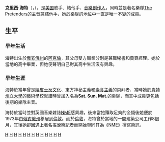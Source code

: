 {{多個問題|
{{blpunsourced|time=2015-07-19T13:42:51+00:00}}
{{expand|time=2015-07-19T13:42:51+00:00}}
}}
{{Infobox musical artist <!-- See Wikipedia:WikiProject Musicians -->
| name                = 克里西·海特<br />Chrissie Hynde
| image               = File:Chrissie Hynde 2013.jpg
| caption             = 
| image_size          =
| background          = solo_singer
| birth_name          = Christine Ellen Hynde
| alias               = Chrissie Hynde
| birth_date          = {{Birth date and age|mf=yes|1951|09|07}}
| origin              = [[美國|美國]]、[[俄亥俄州|俄亥俄州]]、[[阿克倫_(俄亥俄州)|阿克倫]]
| instrument          = 主音,結他
| genre               = [[搖滾|rock]], [[新浪潮|new wave]], [[朋克搖滾|punk rock]]
| occupation          = 創作歌手, 音樂家
| years_active        = 1975–現在
| label               = [[Sire_Records|Sire]], [[Warner_Music_Group|WEA]], [[Rhino_Entertainment|Rhino]]
| associated_acts     = [[The_Pretenders|The Pretenders]], [[JP,_Chrissie_&_the_Fairground_Boys|JP, Chrissie & the Fairground Boys]], [[Johnny_Moped|Johnny Moped]], [[The_Moors_Murderers|The Moors Murderers]], [[Tube_&_Berger|Tube & Berger]], [[UB40|UB40]]
| notable_instruments = [[Fender_Telecaster|Fender Telecaster]]
}}


'''克里西·海特'''（'''{{lang|en|Chrissie Hynde}}'''，{{bd|1951年|9月7日}}），是[[美国|美国]]歌手、結他手、[[音樂創作人|音樂創作人]]，同時並是著名樂隊[[The_Pretenders|The Pretenders]]的主音兼結他手，她於樂隊的地位中一直是唯一不變的成員。

==生平==
===早年生活===
海特出生於[[俄亥俄州|俄亥俄州]]的[[阿克倫_(俄亥俄州)|阿克倫]]，其父母雙方職業分別是兼職秘書和黃頁經理。她於當地的高中{{link-en|Firestone High School|Firestone High School}}畢業，但她便聲明自己對其高中生活沒有興趣。

===早年生涯===
海特於當年曾是[[嬉皮士|嬉皮士]][[反文化|反文化]]、東方神秘主義和[[素食主義|素食主義]]的崇拜者，當時她於[[肯特州立大學|肯特州立大學]]的藝術學校就讀時曾加入名為'''Sat. Sun. Mat.'''的樂隊，而其中成員更包括後期的{{tsl|en|Devo|Devo}}樂隊主音{{tsl|en|Mark Mothersbaugh|Mark Mothersbaugh}}。

海特於當時並對英國音樂雜誌[[NME|NME]]感興趣，後來當她賺取足夠的金錢後她便於1973年由[[俄亥俄州|俄亥俄州]]移居到[[倫敦|倫敦]]。而於[[倫敦|倫敦]]，海特曾於當地的一間建築公司工作8個月，其後她卻因遇上著名搖滾樂記者{{tsl|en|Nick Kent|Nick Kent}}而開始聯同其為《[[NME|NME]]》撰寫樂評。
{{摇滚名人堂2005届入选者}}
{{Authority control}}
{{DEFAULTSORT:Hynde, Chrissie}}
[[Category:美國搖滾歌手|H]]
[[Category:美國女創作歌手|H]]
[[Category:美國舞曲音樂家|H]]
[[Category:美国摇滚吉他手|H]]
[[Category:节奏吉他手|H]]
[[Category:俄亥俄州人|H]]
[[Category:美國印度教徒|H]]
[[Category:在法國的美國人|H]]
[[Category:在英國的美國人|H]]
[[Category:21世紀美國歌手|H]]
[[Category:美国自传作家|H]]
[[Category:美國女性非虛構作品作家|H]]
[[Category:摇滚名人堂入选者|H]]